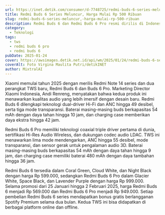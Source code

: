 ```yaml
---
url: https://inet.detik.com/consumer/d-7748725/redmi-buds-6-series-meluncur-harga-mulai-rp-500-ribuan
title: Redmi Buds 6 Series Meluncur, Harga Mulai Rp 500 Ribuan
slug: redmi-buds-6-series-meluncur,-harga-mulai-rp-500-ribuan
description: Redmi Buds 6 dan Redmi Buds 6 Pro resmi dirilis di Indonesia dengan desain baru. Duo TWS dengan ANC ini dibanderol dengan harga mulai dari Rp 500 ribuan.
category:
  - Teknologi
tags:
  - tws
  - redmi buds 6 pro
  - redmi buds 6
pubDate: 2025-01-24
cover: https://awsimages.detik.net.id/api/wm/2025/01/24/redmi-buds-6-series_169.jpeg?wid=54&w=650&v=1&t=jpeg
coverAlt: Foto Virgina Maulita Putri/detikINET
author: MixtralAI
---
```

Xiaomi memulai tahun 2025 dengan merilis Redmi Note 14 series dan dua perangkat TWS baru, Redmi Buds 6 dan Buds 6 Pro. Marketing Director Xiaomi Indonesia, Andi Renreng, menyatakan bahwa kedua produk ini menawarkan kualitas audio yang lebih imersif dengan desain baru. Redmi Buds 6 dilengkapi teknologi dual-driver Hi-Fi dan ANC hingga 49 desibel, serta tiga mode transparansi. Baterai masing-masing buds berkapasitas 54 mAh dengan daya tahan hingga 10 jam, dan charging case memberikan daya ekstra hingga 42 jam.

Redmi Buds 6 Pro memiliki teknologi coaxial triple driver pertama di dunia, sertifikasi Hi-Res Audio Wireless, dan dukungan codec audio LDAC. TWS ini menawarkan lima mode mendengarkan, ANC hingga 55 desibel, mode transparansi, dan sensor gerak untuk pengalaman audio 3D. Baterai masing-masing buds berkapasitas 54 mAh dengan daya tahan hingga 9 jam, dan charging case memiliki baterai 480 mAh dengan daya tambahan hingga 36 jam.

Redmi Buds 6 tersedia dalam Coral Green, Cloud White, dan Night Black dengan harga Rp 599.000, sedangkan Redmi Buds 6 Pro dalam Glacier White, Space Black, dan Lavender Purple dengan harga Rp 999.000. Selama promosi dari 25 Januari hingga 2 Februari 2025, harga Redmi Buds 6 menjadi Rp 569.000 dan Redmi Buds 6 Pro menjadi Rp 949.000. Setiap pembelian Redmi Buds 6 series mendapatkan bonus gratis berlangganan Spotify Premium selama dua bulan. Kedua TWS ini bisa didapatkan di berbagai platform online dan offline.
